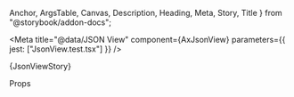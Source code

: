   Anchor,
  ArgsTable,
  Canvas,
  Description,
  Heading,
  Meta,
  Story,
  Title
} from "@storybook/addon-docs";

<Meta title="@data/JSON View" component={AxJsonView} parameters={{ jest: ["JsonView.test.tsx"] }} />

<Anchor storyId="data-json-view--json-view">
  <Title>JSON View</Title>
</Anchor>

<Description of={AxJsonView} />

<Canvas>
  <Story name="JSON View">{JsonViewStory}</Story>
</Canvas>

<Heading>Props</Heading>

<ArgsTable of={AxJsonView} sort="requiredFirst" />
